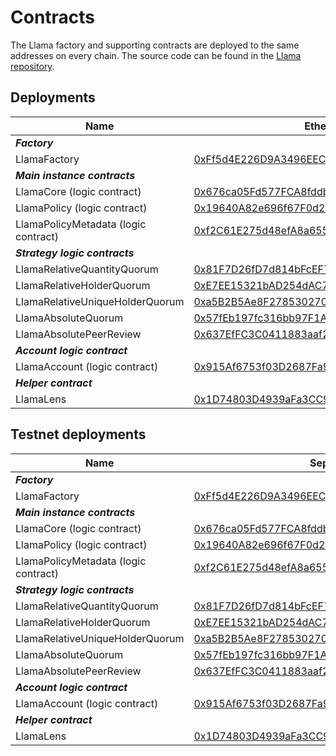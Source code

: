 # Contracts

The Llama factory and supporting contracts are deployed to the same addresses on every chain. The source code can be found in the [Llama repository](https://github.com/llamaxyz/llama).

## Deployments

| Name                                 | Ethereum                                                                                                              | Optimism                                                                                                                         | Arbitrum                                                                                                             | Base                                                                                                                  | Polygon                                                                                                                  |
| ------------------------------------ | --------------------------------------------------------------------------------------------------------------------- | -------------------------------------------------------------------------------------------------------------------------------- | -------------------------------------------------------------------------------------------------------------------- | --------------------------------------------------------------------------------------------------------------------- | ------------------------------------------------------------------------------------------------------------------------ |
| **_Factory_**                        |
| LlamaFactory                         | [0xFf5d4E226D9A3496EECE31083a8F493edd79AbEB](https://etherscan.io/address/0xFf5d4E226D9A3496EECE31083a8F493edd79AbEB) | [0xFf5d4E226D9A3496EECE31083a8F493edd79AbEB](https://optimistic.etherscan.io/address/0xFf5d4E226D9A3496EECE31083a8F493edd79AbEB) | [0xFf5d4E226D9A3496EECE31083a8F493edd79AbEB](https://arbiscan.io/address/0xFf5d4E226D9A3496EECE31083a8F493edd79AbEB) | [0xFf5d4E226D9A3496EECE31083a8F493edd79AbEB](https://basescan.org/address/0xFf5d4E226D9A3496EECE31083a8F493edd79AbEB) | [0xFf5d4E226D9A3496EECE31083a8F493edd79AbEB](https://polygonscan.com/address/0xFf5d4E226D9A3496EECE31083a8F493edd79AbEB) |
| **_Main instance contracts_**        |
| LlamaCore (logic contract)           | [0x676ca05Fd577FCA8fddb4605d4992Bc7EfbCff14](https://etherscan.io/address/0x676ca05Fd577FCA8fddb4605d4992Bc7EfbCff14) | [0x676ca05Fd577FCA8fddb4605d4992Bc7EfbCff14](https://optimistic.etherscan.io/address/0x676ca05Fd577FCA8fddb4605d4992Bc7EfbCff14) | [0x676ca05Fd577FCA8fddb4605d4992Bc7EfbCff14](https://arbiscan.io/address/0x676ca05Fd577FCA8fddb4605d4992Bc7EfbCff14) | [0x676ca05Fd577FCA8fddb4605d4992Bc7EfbCff14](https://basescan.org/address/0x676ca05Fd577FCA8fddb4605d4992Bc7EfbCff14) | [0x676ca05Fd577FCA8fddb4605d4992Bc7EfbCff14](https://polygonscan.com/address/0x676ca05Fd577FCA8fddb4605d4992Bc7EfbCff14) |
| LlamaPolicy (logic contract)         | [0x19640A82e696f67F0d25307e19c4307321761d4d](https://etherscan.io/address/0x19640A82e696f67F0d25307e19c4307321761d4d) | [0x19640A82e696f67F0d25307e19c4307321761d4d](https://optimistic.etherscan.io/address/0x19640A82e696f67F0d25307e19c4307321761d4d) | [0x19640A82e696f67F0d25307e19c4307321761d4d](https://arbiscan.io/address/0x19640A82e696f67F0d25307e19c4307321761d4d) | [0x19640A82e696f67F0d25307e19c4307321761d4d](https://basescan.org/address/0x19640A82e696f67F0d25307e19c4307321761d4d) | [0x19640A82e696f67F0d25307e19c4307321761d4d](https://polygonscan.com/address/0x19640A82e696f67F0d25307e19c4307321761d4d) |
| LlamaPolicyMetadata (logic contract) | [0xf2C61E275d48efA8a6556529F60cE1E376510e0F](https://etherscan.io/address/0xf2C61E275d48efA8a6556529F60cE1E376510e0F) | [0xf2C61E275d48efA8a6556529F60cE1E376510e0F](https://optimistic.etherscan.io/address/0xf2C61E275d48efA8a6556529F60cE1E376510e0F) | [0xf2C61E275d48efA8a6556529F60cE1E376510e0F](https://arbiscan.io/address/0xf2C61E275d48efA8a6556529F60cE1E376510e0F) | [0xf2C61E275d48efA8a6556529F60cE1E376510e0F](https://basescan.org/address/0xf2C61E275d48efA8a6556529F60cE1E376510e0F) | [0xf2C61E275d48efA8a6556529F60cE1E376510e0F](https://polygonscan.com/address/0xf2C61E275d48efA8a6556529F60cE1E376510e0F) |
| **_Strategy logic contracts_**       |
| LlamaRelativeQuantityQuorum          | [0x81F7D26fD7d814bFcEF78239a32c0BA5282C98Dc](https://etherscan.io/address/0x81F7D26fD7d814bFcEF78239a32c0BA5282C98Dc) | [0x81F7D26fD7d814bFcEF78239a32c0BA5282C98Dc](https://optimistic.etherscan.io/address/0x81F7D26fD7d814bFcEF78239a32c0BA5282C98Dc) | [0x81F7D26fD7d814bFcEF78239a32c0BA5282C98Dc](https://arbiscan.io/address/0x81F7D26fD7d814bFcEF78239a32c0BA5282C98Dc) | [0x81F7D26fD7d814bFcEF78239a32c0BA5282C98Dc](https://basescan.org/address/0x81F7D26fD7d814bFcEF78239a32c0BA5282C98Dc) | [0x81F7D26fD7d814bFcEF78239a32c0BA5282C98Dc](https://polygonscan.com/address/0x81F7D26fD7d814bFcEF78239a32c0BA5282C98Dc) |
| LlamaRelativeHolderQuorum            | [0xE7EE15321bAD254dAC7495867Ea2C8C9c77Ee4eE](https://etherscan.io/address/0xE7EE15321bAD254dAC7495867Ea2C8C9c77Ee4eE) | [0xE7EE15321bAD254dAC7495867Ea2C8C9c77Ee4eE](https://optimistic.etherscan.io/address/0xE7EE15321bAD254dAC7495867Ea2C8C9c77Ee4eE) | [0xE7EE15321bAD254dAC7495867Ea2C8C9c77Ee4eE](https://arbiscan.io/address/0xE7EE15321bAD254dAC7495867Ea2C8C9c77Ee4eE) | [0xE7EE15321bAD254dAC7495867Ea2C8C9c77Ee4eE](https://basescan.org/address/0xE7EE15321bAD254dAC7495867Ea2C8C9c77Ee4eE) | [0xE7EE15321bAD254dAC7495867Ea2C8C9c77Ee4eE](https://polygonscan.com/address/0xE7EE15321bAD254dAC7495867Ea2C8C9c77Ee4eE) |
| LlamaRelativeUniqueHolderQuorum      | [0xa5B2B5Ae8F278530270f44D7CFC2440292583BEb](https://etherscan.io/address/0xa5B2B5Ae8F278530270f44D7CFC2440292583BEb) | [0xa5B2B5Ae8F278530270f44D7CFC2440292583BEb](https://optimistic.etherscan.io/address/0xa5B2B5Ae8F278530270f44D7CFC2440292583BEb) | [0xa5B2B5Ae8F278530270f44D7CFC2440292583BEb](https://arbiscan.io/address/0xa5B2B5Ae8F278530270f44D7CFC2440292583BEb) | [0xa5B2B5Ae8F278530270f44D7CFC2440292583BEb](https://basescan.org/address/0xa5B2B5Ae8F278530270f44D7CFC2440292583BEb) | [0xa5B2B5Ae8F278530270f44D7CFC2440292583BEb](https://polygonscan.com/address/0xa5B2B5Ae8F278530270f44D7CFC2440292583BEb) |
| LlamaAbsoluteQuorum                  | [0x57fEb197fc316bb97F1A788A0cb3d23b03DdB6b3](https://etherscan.io/address/0x57fEb197fc316bb97F1A788A0cb3d23b03DdB6b3) | [0x57fEb197fc316bb97F1A788A0cb3d23b03DdB6b3](https://optimistic.etherscan.io/address/0x57fEb197fc316bb97F1A788A0cb3d23b03DdB6b3) | [0x57fEb197fc316bb97F1A788A0cb3d23b03DdB6b3](https://arbiscan.io/address/0x57fEb197fc316bb97F1A788A0cb3d23b03DdB6b3) | [0x57fEb197fc316bb97F1A788A0cb3d23b03DdB6b3](https://basescan.org/address/0x57fEb197fc316bb97F1A788A0cb3d23b03DdB6b3) | [0x57fEb197fc316bb97F1A788A0cb3d23b03DdB6b3](https://polygonscan.com/address/0x57fEb197fc316bb97F1A788A0cb3d23b03DdB6b3) |
| LlamaAbsolutePeerReview              | [0x637EfFC3C0411883aaf2C958AFc657C3DbfeFede](https://etherscan.io/address/0x637EfFC3C0411883aaf2C958AFc657C3DbfeFede) | [0x637EfFC3C0411883aaf2C958AFc657C3DbfeFede](https://optimistic.etherscan.io/address/0x637EfFC3C0411883aaf2C958AFc657C3DbfeFede) | [0x637EfFC3C0411883aaf2C958AFc657C3DbfeFede](https://arbiscan.io/address/0x637EfFC3C0411883aaf2C958AFc657C3DbfeFede) | [0x637EfFC3C0411883aaf2C958AFc657C3DbfeFede](https://basescan.org/address/0x637EfFC3C0411883aaf2C958AFc657C3DbfeFede) | [0x637EfFC3C0411883aaf2C958AFc657C3DbfeFede](https://polygonscan.com/address/0x637EfFC3C0411883aaf2C958AFc657C3DbfeFede) |
| **_Account logic contract_**         |
| LlamaAccount (logic contract)        | [0x915Af6753f03D2687Fa923b2987625e21e2991aE](https://etherscan.io/address/0x915Af6753f03D2687Fa923b2987625e21e2991aE) | [0x915Af6753f03D2687Fa923b2987625e21e2991aE](https://optimistic.etherscan.io/address/0x915Af6753f03D2687Fa923b2987625e21e2991aE) | [0x915Af6753f03D2687Fa923b2987625e21e2991aE](https://arbiscan.io/address/0x915Af6753f03D2687Fa923b2987625e21e2991aE) | [0x915Af6753f03D2687Fa923b2987625e21e2991aE](https://basescan.org/address/0x915Af6753f03D2687Fa923b2987625e21e2991aE) | [0x915Af6753f03D2687Fa923b2987625e21e2991aE](https://polygonscan.com/address/0x915Af6753f03D2687Fa923b2987625e21e2991aE) |
| **_Helper contract_**                |
| LlamaLens                            | [0x1D74803D4939aFa3CC9fF1B8667bE4d119d925cB](https://etherscan.io/address/0x1D74803D4939aFa3CC9fF1B8667bE4d119d925cB) | [0x1D74803D4939aFa3CC9fF1B8667bE4d119d925cB](https://optimistic.etherscan.io/address/0x1D74803D4939aFa3CC9fF1B8667bE4d119d925cB) | [0x1D74803D4939aFa3CC9fF1B8667bE4d119d925cB](https://arbiscan.io/address/0x1D74803D4939aFa3CC9fF1B8667bE4d119d925cB) | [0x1D74803D4939aFa3CC9fF1B8667bE4d119d925cB](https://basescan.org/address/0x1D74803D4939aFa3CC9fF1B8667bE4d119d925cB) | [0x1D74803D4939aFa3CC9fF1B8667bE4d119d925cB](https://polygonscan.com/address/0x1D74803D4939aFa3CC9fF1B8667bE4d119d925cB) |

## Testnet deployments

| Name                                 | Sepolia                                                                                                                       | Goerli                                                                                                                       | Optimism Goerli                                                                                                                       | Base Goerli                                                                                                                  | Arbitrum Goerli                                                                                                             |
| ------------------------------------ | ----------------------------------------------------------------------------------------------------------------------------- | ---------------------------------------------------------------------------------------------------------------------------- | ------------------------------------------------------------------------------------------------------------------------------------- | ---------------------------------------------------------------------------------------------------------------------------- | --------------------------------------------------------------------------------------------------------------------------- |
| **_Factory_**                        |
| LlamaFactory                         | [0xFf5d4E226D9A3496EECE31083a8F493edd79AbEB](https://sepolia.etherscan.io/address/0xFf5d4E226D9A3496EECE31083a8F493edd79AbEB) | [0xFf5d4E226D9A3496EECE31083a8F493edd79AbEB](https://goerli.etherscan.io/address/0xFf5d4E226D9A3496EECE31083a8F493edd79AbEB) | [0xFf5d4E226D9A3496EECE31083a8F493edd79AbEB](https://goerli-optimism.etherscan.io/address/0xFf5d4E226D9A3496EECE31083a8F493edd79AbEB) | [0xFf5d4E226D9A3496EECE31083a8F493edd79AbEB](https://goerli.basescan.org/address/0xFf5d4E226D9A3496EECE31083a8F493edd79AbEB) | [0xFf5d4E226D9A3496EECE31083a8F493edd79AbEB](https://goerli.arbiscan.io/address/0xFf5d4E226D9A3496EECE31083a8F493edd79AbEB) |
| **_Main instance contracts_**        |
| LlamaCore (logic contract)           | [0x676ca05Fd577FCA8fddb4605d4992Bc7EfbCff14](https://sepolia.etherscan.io/address/0x676ca05Fd577FCA8fddb4605d4992Bc7EfbCff14) | [0x676ca05Fd577FCA8fddb4605d4992Bc7EfbCff14](https://goerli.etherscan.io/address/0x676ca05Fd577FCA8fddb4605d4992Bc7EfbCff14) | [0x676ca05Fd577FCA8fddb4605d4992Bc7EfbCff14](https://goerli-optimism.etherscan.io/address/0x676ca05Fd577FCA8fddb4605d4992Bc7EfbCff14) | [0x676ca05Fd577FCA8fddb4605d4992Bc7EfbCff14](https://goerli.basescan.org/address/0x676ca05Fd577FCA8fddb4605d4992Bc7EfbCff14) | [0x676ca05Fd577FCA8fddb4605d4992Bc7EfbCff14](https://goerli.arbiscan.io/address/0x676ca05Fd577FCA8fddb4605d4992Bc7EfbCff14) |
| LlamaPolicy (logic contract)         | [0x19640A82e696f67F0d25307e19c4307321761d4d](https://sepolia.etherscan.io/address/0x19640A82e696f67F0d25307e19c4307321761d4d) | [0x19640A82e696f67F0d25307e19c4307321761d4d](https://goerli.etherscan.io/address/0x19640A82e696f67F0d25307e19c4307321761d4d) | [0x19640A82e696f67F0d25307e19c4307321761d4d](https://goerli-optimism.etherscan.io/address/0x19640A82e696f67F0d25307e19c4307321761d4d) | [0x19640A82e696f67F0d25307e19c4307321761d4d](https://goerli.basescan.org/address/0x19640A82e696f67F0d25307e19c4307321761d4d) | [0x19640A82e696f67F0d25307e19c4307321761d4d](https://goerli.arbiscan.io/address/0x19640A82e696f67F0d25307e19c4307321761d4d) |
| LlamaPolicyMetadata (logic contract) | [0xf2C61E275d48efA8a6556529F60cE1E376510e0F](https://sepolia.etherscan.io/address/0xf2C61E275d48efA8a6556529F60cE1E376510e0F) | [0xf2C61E275d48efA8a6556529F60cE1E376510e0F](https://goerli.etherscan.io/address/0xf2C61E275d48efA8a6556529F60cE1E376510e0F) | [0xf2C61E275d48efA8a6556529F60cE1E376510e0F](https://goerli-optimism.etherscan.io/address/0xf2C61E275d48efA8a6556529F60cE1E376510e0F) | [0xf2C61E275d48efA8a6556529F60cE1E376510e0F](https://goerli.basescan.org/address/0xf2C61E275d48efA8a6556529F60cE1E376510e0F) | [0xf2C61E275d48efA8a6556529F60cE1E376510e0F](https://goerli.arbiscan.io/address/0xf2C61E275d48efA8a6556529F60cE1E376510e0F) |
| **_Strategy logic contracts_**       |
| LlamaRelativeQuantityQuorum          | [0x81F7D26fD7d814bFcEF78239a32c0BA5282C98Dc](https://sepolia.etherscan.io/address/0x81F7D26fD7d814bFcEF78239a32c0BA5282C98Dc) | [0x81F7D26fD7d814bFcEF78239a32c0BA5282C98Dc](https://goerli.etherscan.io/address/0x81F7D26fD7d814bFcEF78239a32c0BA5282C98Dc) | [0x81F7D26fD7d814bFcEF78239a32c0BA5282C98Dc](https://goerli-optimism.etherscan.io/address/0x81F7D26fD7d814bFcEF78239a32c0BA5282C98Dc) | [0x81F7D26fD7d814bFcEF78239a32c0BA5282C98Dc](https://goerli.basescan.org/address/0x81F7D26fD7d814bFcEF78239a32c0BA5282C98Dc) | [0x81F7D26fD7d814bFcEF78239a32c0BA5282C98Dc](https://goerli.arbiscan.io/address/0x81F7D26fD7d814bFcEF78239a32c0BA5282C98Dc) |
| LlamaRelativeHolderQuorum            | [0xE7EE15321bAD254dAC7495867Ea2C8C9c77Ee4eE](https://sepolia.etherscan.io/address/0xE7EE15321bAD254dAC7495867Ea2C8C9c77Ee4eE) | [0xE7EE15321bAD254dAC7495867Ea2C8C9c77Ee4eE](https://goerli.etherscan.io/address/0xE7EE15321bAD254dAC7495867Ea2C8C9c77Ee4eE) | [0xE7EE15321bAD254dAC7495867Ea2C8C9c77Ee4eE](https://goerli-optimism.etherscan.io/address/0xE7EE15321bAD254dAC7495867Ea2C8C9c77Ee4eE) | [0xE7EE15321bAD254dAC7495867Ea2C8C9c77Ee4eE](https://goerli.basescan.org/address/0xE7EE15321bAD254dAC7495867Ea2C8C9c77Ee4eE) | [0xE7EE15321bAD254dAC7495867Ea2C8C9c77Ee4eE](https://goerli.arbiscan.io/address/0xE7EE15321bAD254dAC7495867Ea2C8C9c77Ee4eE) |
| LlamaRelativeUniqueHolderQuorum      | [0xa5B2B5Ae8F278530270f44D7CFC2440292583BEb](https://sepolia.etherscan.io/address/0xa5B2B5Ae8F278530270f44D7CFC2440292583BEb) | [0xa5B2B5Ae8F278530270f44D7CFC2440292583BEb](https://goerli.etherscan.io/address/0xa5B2B5Ae8F278530270f44D7CFC2440292583BEb) | [0xa5B2B5Ae8F278530270f44D7CFC2440292583BEb](https://goerli-optimism.etherscan.io/address/0xa5B2B5Ae8F278530270f44D7CFC2440292583BEb) | [0xa5B2B5Ae8F278530270f44D7CFC2440292583BEb](https://goerli.basescan.org/address/0xa5B2B5Ae8F278530270f44D7CFC2440292583BEb) | [0xa5B2B5Ae8F278530270f44D7CFC2440292583BEb](https://goerli.arbiscan.io/address/0xa5B2B5Ae8F278530270f44D7CFC2440292583BEb) |
| LlamaAbsoluteQuorum                  | [0x57fEb197fc316bb97F1A788A0cb3d23b03DdB6b3](https://sepolia.etherscan.io/address/0x57fEb197fc316bb97F1A788A0cb3d23b03DdB6b3) | [0x57fEb197fc316bb97F1A788A0cb3d23b03DdB6b3](https://goerli.etherscan.io/address/0x57fEb197fc316bb97F1A788A0cb3d23b03DdB6b3) | [0x57fEb197fc316bb97F1A788A0cb3d23b03DdB6b3](https://goerli-optimism.etherscan.io/address/0x57fEb197fc316bb97F1A788A0cb3d23b03DdB6b3) | [0x57fEb197fc316bb97F1A788A0cb3d23b03DdB6b3](https://goerli.basescan.org/address/0x57fEb197fc316bb97F1A788A0cb3d23b03DdB6b3) | [0x57fEb197fc316bb97F1A788A0cb3d23b03DdB6b3](https://goerli.arbiscan.io/address/0x57fEb197fc316bb97F1A788A0cb3d23b03DdB6b3) |
| LlamaAbsolutePeerReview              | [0x637EfFC3C0411883aaf2C958AFc657C3DbfeFede](https://sepolia.etherscan.io/address/0x637EfFC3C0411883aaf2C958AFc657C3DbfeFede) | [0x637EfFC3C0411883aaf2C958AFc657C3DbfeFede](https://goerli.etherscan.io/address/0x637EfFC3C0411883aaf2C958AFc657C3DbfeFede) | [0x637EfFC3C0411883aaf2C958AFc657C3DbfeFede](https://goerli-optimism.etherscan.io/address/0x637EfFC3C0411883aaf2C958AFc657C3DbfeFede) | [0x637EfFC3C0411883aaf2C958AFc657C3DbfeFede](https://goerli.basescan.org/address/0x637EfFC3C0411883aaf2C958AFc657C3DbfeFede) | [0x637EfFC3C0411883aaf2C958AFc657C3DbfeFede](https://goerli.arbiscan.io/address/0x637EfFC3C0411883aaf2C958AFc657C3DbfeFede) |
| **_Account logic contract_**         |
| LlamaAccount (logic contract)        | [0x915Af6753f03D2687Fa923b2987625e21e2991aE](https://sepolia.etherscan.io/address/0x915Af6753f03D2687Fa923b2987625e21e2991aE) | [0x915Af6753f03D2687Fa923b2987625e21e2991aE](https://goerli.etherscan.io/address/0x915Af6753f03D2687Fa923b2987625e21e2991aE) | [0x915Af6753f03D2687Fa923b2987625e21e2991aE](https://goerli-optimism.etherscan.io/address/0x915Af6753f03D2687Fa923b2987625e21e2991aE) | [0x915Af6753f03D2687Fa923b2987625e21e2991aE](https://goerli.basescan.org/address/0x915Af6753f03D2687Fa923b2987625e21e2991aE) | [0x915Af6753f03D2687Fa923b2987625e21e2991aE](https://goerli.arbiscan.io/address/0x915Af6753f03D2687Fa923b2987625e21e2991aE) |
| **_Helper contract_**                |
| LlamaLens                            | [0x1D74803D4939aFa3CC9fF1B8667bE4d119d925cB](https://sepolia.etherscan.io/address/0x1D74803D4939aFa3CC9fF1B8667bE4d119d925cB) | [0x1D74803D4939aFa3CC9fF1B8667bE4d119d925cB](https://goerli.etherscan.io/address/0x1D74803D4939aFa3CC9fF1B8667bE4d119d925cB) | [0x1D74803D4939aFa3CC9fF1B8667bE4d119d925cB](https://goerli-optimism.etherscan.io/address/0x1D74803D4939aFa3CC9fF1B8667bE4d119d925cB) | [0x1D74803D4939aFa3CC9fF1B8667bE4d119d925cB](https://goerli.basescan.org/address/0x1D74803D4939aFa3CC9fF1B8667bE4d119d925cB) | [0x1D74803D4939aFa3CC9fF1B8667bE4d119d925cB](https://goerli.arbiscan.io/address/0x1D74803D4939aFa3CC9fF1B8667bE4d119d925cB) |
